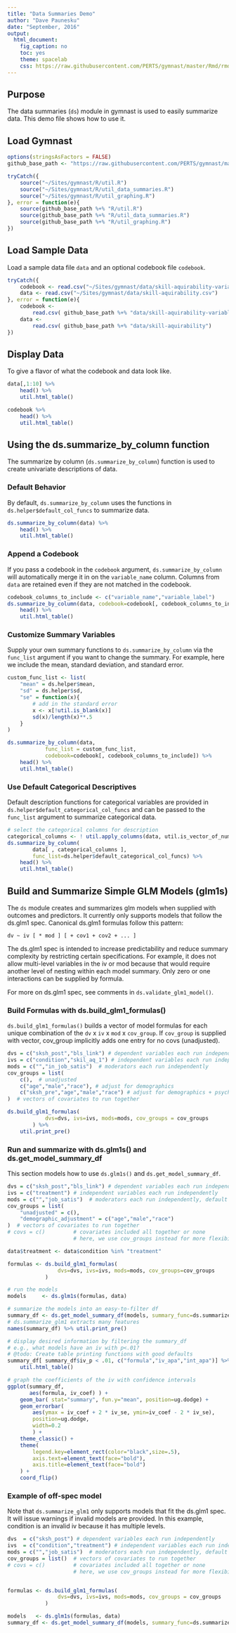 ```yaml
---
title: "Data Summaries Demo"
author: "Dave Paunesku"
date: "September, 2016"
output: 
  html_document:
    fig_caption: no
    toc: yes
    theme: spacelab
    css: https://raw.githubusercontent.com/PERTS/gymnast/master/Rmd/rmd_styles.css
---
```



## Purpose

The data summaries (`ds`) module in gymnast is used to easily summarize data. This demo file shows how to use it.



## Load Gymnast 
```r

options(stringsAsFactors = FALSE)
github_base_path <- "https://raw.githubusercontent.com/PERTS/gymnast/master/"

tryCatch({
    source("~/Sites/gymnast/R/util.R")
    source("~/Sites/gymnast/R/util_data_summaries.R")
    source("~/Sites/gymnast/R/util_graphing.R")
}, error = function(e){
    source(github_base_path %+% "R/util.R")
    source(github_base_path %+% "R/util_data_summaries.R")
    source(github_base_path %+% "R/util_graphing.R")
})

```

## Load Sample Data
Load a sample data file `data` and an optional codebook file `codebook`.


```r

tryCatch({
    codebook <- read.csv("~/Sites/gymnast/data/skill-aquirability-variable_key.csv")
    data <- read.csv("~/Sites/gymnast/data/skill-aquirability.csv")
}, error = function(e){
    codebook <- 
        read.csv( github_base_path %+% "data/skill-aquirability-variable_key.csv")
    data <- 
        read.csv( github_base_path %+% "data/skill-aquirability")
})

```

## Display Data
To give a flavor of what the codebook and data look like.

```r

data[,1:10] %>% 
    head() %>%
    util.html_table()

codebook %>% 
    head() %>%
    util.html_table()

```

## Using the ds.summarize_by_column function
The summarize by column (`ds.summarize_by_column`) function is used to create
univariate descriptions of data. 

### Default Behavior
By default, `ds.summarize_by_column` uses the functions in
`ds.helper$default_col_funcs` to summarize data.

```r

ds.summarize_by_column(data) %>% 
    head() %>%
    util.html_table()

```

### Append a Codebook
If you pass a codebook in the `codebook` argument,
`ds.summarize_by_column` will automatically merge it in on 
the `variable_name` column. Columns from `data`
are retained even if they are not matched in the 
codebook.

```r

codebook_columns_to_include <- c("variable_name","variable_label")
ds.summarize_by_column(data, codebook=codebook[, codebook_columns_to_include]) %>% 
    head() %>%
    util.html_table()

```

### Customize Summary Variables
Supply your own summary functions to `ds.summarize_by_column` via the 
`func_list` argument if you want to change the summary.
For example, here we include the mean, standard deviation,
and standard error.

```r

custom_func_list <- list(
    "mean" = ds.helper$mean,
    "sd" = ds.helper$sd,
    "se" = function(x){
        # add in the standard error
        x <- x[!util.is_blank(x)]
        sd(x)/length(x)**.5
    }
)

ds.summarize_by_column(data, 
            func_list = custom_func_list,
            codebook=codebook[, codebook_columns_to_include]) %>% 
    head() %>%
    util.html_table()

```

### Use Default Categorical Descriptives
Default description functions for categorical variables are provided in 
`ds.helper$default_categorical_col_funcs` and can be passed to 
the `func_list` argument to summarize categorical data.

```r

# select the categorical columns for description
categorical_columns <- ! util.apply_columns(data, util.is_vector_of_numbers)
ds.summarize_by_column( 
        data[ , categorical_columns ], 
        func_list=ds.helper$default_categorical_col_funcs) %>% 
    head() %>%
    util.html_table()

```

## Build and Summarize Simple GLM Models (glm1s)
The `ds` module creates and summarizes glm models when supplied with
outcomes and predictors. It currently only supports models that follow 
the ds.glm1 spec. Canonical ds.glm1 formulas follow this pattern:

```
dv ~ iv [ * mod ] [ + cov1 + cov2 + ... ]
``` 

The ds.glm1 spec is intended to increase predictability and reduce 
summary complexity by restricting certain specifications.
For example, it does not allow multi-level variables in the iv or mod because 
that would require another level of nesting within each model summary.
Only zero or one interactions can be supplied by formula. 

For more on ds.glm1 spec, see comments in `ds.validate_glm1_model()`.




### Build Formulas with ds.build_glm1_formulas()
`ds.build_glm1_formulas()` builds a vector of model formulas for 
each unique combination of the `dv` x `iv` x `mod` x `cov_group`. 
If `cov_group` is supplied with vector,
cov_group implicitly adds one entry for no covs (unadjusted).

```r
dvs = c("sksh_post","bls_link") # dependent variables each run independently
ivs = c("condition","skil_aq_1") # independent variables each run independently
mods = c("","in_job_satis")  # moderators each run independently
cov_groups = list(
    c(),  # unadjusted
    c("age","male","race"), # adjust for demographics
    c("sksh_pre","age","male","race") # adjust for demographics + psychometrics
)  # vectors of covariates to run together

ds.build_glm1_formulas( 
            dvs=dvs, ivs=ivs, mods=mods, cov_groups = cov_groups
        ) %>%
    util.print_pre()


```

### Run and summarize with ds.glm1s() and ds.get_model_summary_df
This section models how to use `ds.glm1s()` and `ds.get_model_summary_df`.


```r

dvs = c("sksh_post","bls_link") # dependent variables each run independently
ivs = c("treatment") # independent variables each run independently
mods = c("","job_satis")  # moderators each run independently, default no mod
cov_groups = list(
    "unadjusted" = c(),
    "demographic_adjustment" = c("age","male","race")
)  # vectors of covariates to run together
# covs = c()         # covariates included all together or none
                     # here, we use cov_groups instead for more flexibility

data$treatment <- data$condition %in% "treatment"

formulas <- ds.build_glm1_formulas( 
                dvs=dvs, ivs=ivs, mods=mods, cov_groups=cov_groups
            )

# run the models
models     <- ds.glm1s(formulas, data)

# summarize the models into an easy-to-filter df
summary_df <- ds.get_model_summary_df(models, summary_func=ds.summarize_glm1)
# ds.summarize_glm1 extracts many features
names(summary_df) %>% util.print_pre()

# display desired information by filtering the summary_df
# e.g., what models have an iv with p<.01?
# @todo: Create table printing functions with good defaults
summary_df[ summary_df$iv_p < .01, c("formula","iv_apa","int_apa")] %>%
    util.html_table()

# graph the coefficients of the iv with confidence intervals
ggplot(summary_df, 
       aes(formula, iv_coef) ) +
    geom_bar( stat="summary", fun.y="mean", position=ug.dodge) +
    geom_errorbar( 
        aes(ymax = iv_coef + 2 * iv_se, ymin=iv_coef - 2 * iv_se), 
        position=ug.dodge,
        width=0.2
        ) +
    theme_classic() +
    theme(
        legend.key=element_rect(color="black",size=.5),
        axis.text=element_text(face="bold"),
        axis.title=element_text(face="bold")
    ) +
    coord_flip() 

```

### Example of off-spec model
Note that `ds.summarize_glm1` only supports models that fit the ds.glm1 spec.
It will issue warnings if invalid models are provided.
In this example, condition is an invalid iv because it has multiple levels.

```r

dvs  = c("sksh_post") # dependent variables each run independently
ivs  = c("condition","treatment") # independent variables each run independently
mods = c("","job_satis")  # moderators each run independently, default no mod
cov_groups = list()  # vectors of covariates to run together
# covs = c()         # covariates included all together or none
                     # here, we use cov_groups instead for more flexibility


formulas <- ds.build_glm1_formulas( 
                dvs=dvs, ivs=ivs, mods=mods, cov_groups = cov_groups
            )

models   <- ds.glm1s(formulas, data)
summary_df <- ds.get_model_summary_df(models, summary_func=ds.summarize_glm1)



```


















